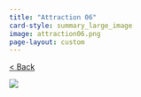 ```yaml
---
title: "Attraction 06"
card-style: summary_large_image
image: attraction06.png
page-layout: custom
---
```


[\< Back](index.qmd){.btn .btn-secondary .btn role="button"}

![](attraction06.png){.full-art-display}
